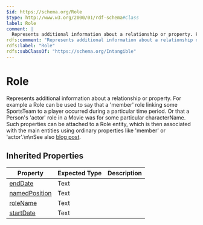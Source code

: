 ```yaml
---
$id: https://schema.org/Role
$type: http://www.w3.org/2000/01/rdf-schema#Class
label: Role
comment: |
  Represents additional information about a relationship or property. For example a Role can be used to say that a 'member' role linking some SportsTeam to a player occurred during a particular time period. Or that a Person's 'actor' role in a Movie was for some particular characterName. Such properties can be attached to a Role entity, which is then associated with the main entities using ordinary properties like 'member' or 'actor'.\n\nSee also [blog post](http://blog.schema.org/2014/06/introducing-role.html).
rdfs:comment: "Represents additional information about a relationship or property. For example a Role can be used to say that a 'member' role linking some SportsTeam to a player occurred during a particular time period. Or that a Person's 'actor' role in a Movie was for some particular characterName. Such properties can be attached to a Role entity, which is then associated with the main entities using ordinary properties like 'member' or 'actor'.\\n\\nSee also [blog post](http://blog.schema.org/2014/06/introducing-role.html)."
rdfs:label: "Role"
rdfs:subClassOf: "https://schema.org/Intangible"
---
```


# Role

Represents additional information about a relationship or property. For example a Role can be used to say that a 'member' role linking some SportsTeam to a player occurred during a particular time period. Or that a Person's 'actor' role in a Movie was for some particular characterName. Such properties can be attached to a Role entity, which is then associated with the main entities using ordinary properties like 'member' or 'actor'.\n\nSee also [blog post](http://blog.schema.org/2014/06/introducing-role.html).

## Inherited Properties

| Property | Expected Type | Description |
| --- | --- | --- |
| [endDate](https://schema.org/endDate) | Text |  |
| [namedPosition](https://schema.org/namedPosition) | Text |  |
| [roleName](https://schema.org/roleName) | Text |  |
| [startDate](https://schema.org/startDate) | Text |  |

